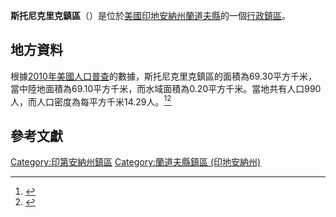 {{noteTA
|G1=USState
|G2=地名
|G3=Unit
}}
{{Infobox settlement
|official_name            = 斯托尼克里克鎮區
|native_name = Stoney Creek Township
|settlement_type          = [[行政鎮區|行政鎮區]]
|image_skyline            = 
|imagesize                = 
|image_map                = Map highlighting Stoney Creek Township, Randolph County, Indiana.svg
|mapsize                  = 250px
|pushpin_map  =USA Indiana
|pushpin_label = 斯托尼克里克鎮區
|pushpin_label_position   = top
|pushpin_map_caption      = 斯托尼克里克鎮區在印地安納州的位置
|subdivision_type         = [[世界政區索引|國家]]
|subdivision_type1        = [[美国州份|州份]]
|subdivision_type2        = [[印地安納州行政区划|縣]]
|subdivision_name         = [[美国|美国]]
|subdivision_name1        = [[印地安納州|印地安納州]]
|subdivision_name2        = [[蘭道夫縣_(印地安納州)|蘭道夫縣]]
|elevation_ft             = 1047
|elevation_m              = 319
|timezone                 = [[北美东部時區|北美东部時區]]
|area_total_km2           = 69.30
|area_land_km2            = 69.10
|area_water_km2           = 0.20
|area_total_sq_mi         = 
|area_land_sq_mi          = 
|area_water_sq_mi         = 
|population_as_of         = [[2010年美國人口普查|2010]]
|population_footnotes     = 
|population_total         = 990
|population_density_km2   = auto
|population_density_sq_mi = auto
|utc_offset               = -5
|coordinates              = {{coord|40|08|19|N|85|09|21|W|type:city_region:US-AL_source:GNS-enwiki|display=inline,title}}
| coor_pinpoint           = 
| coordinates_footnotes   = 
|timezone_DST             = EDT
|utc_offset_DST           = -4
|postal_code_type         = [[美國郵區編號|郵區編號]]
|postal_code              = 
|area_code                = {{link-en|电话区号765|Area code 765|765}}
|blank_name = [[地名信息系统|GNIS ID]]
|blank_info = 453878
}}
'''斯托尼克里克鎮區'''（{{lang-en|Stoney Creek Township}}）是位於[[美國|美國]][[印地安納州|印地安納州]][[蘭道夫縣_(印地安納州)|蘭道夫縣]]的一個[[行政鎮區|行政鎮區]]。

== 地方資料 ==
根據[[2010年美國人口普查|2010年美國人口普查]]的數據，斯托尼克里克鎮區的面積為69.30平方千米，當中陸地面積為69.10平方千米，而水域面積為0.20平方千米。當地共有人口990人，而人口密度為每平方千米14.29人。<ref name="GR8">{{cite web|url=http://factfinder2.census.gov|publisher=[[美国人口调查局|美国人口调查局]]|accessdate=2011-05-14|title=American FactFinder|archive-date=2013-09-11|archive-url=https://web.archive.org/web/20130911234518/http://factfinder2.census.gov/|dead-url=no}}</ref><ref>{{cite web|url=https://www.citypopulation.de/en/usa/indiana/admin/|title=USA: Indiana (Counties and Townships) - City Population|access-date=2020-08-17|archive-date=2020-04-22|archive-url=https://web.archive.org/web/20200422090607/https://www.citypopulation.de/en/usa/indiana/admin/|dead-url=no}}</ref>

== 參考文獻 ==
{{reflist}}

{{蘭道夫縣 (印地安納州)}}

{{DEFAULTSORT:Stoney Creek Township}}
[[Category:印第安納州鎮區|Category:印第安納州鎮區]]
[[Category:蘭道夫縣鎮區_(印地安納州)|Category:蘭道夫縣鎮區 (印地安納州)]]

{{Indiana-geo-stub}}